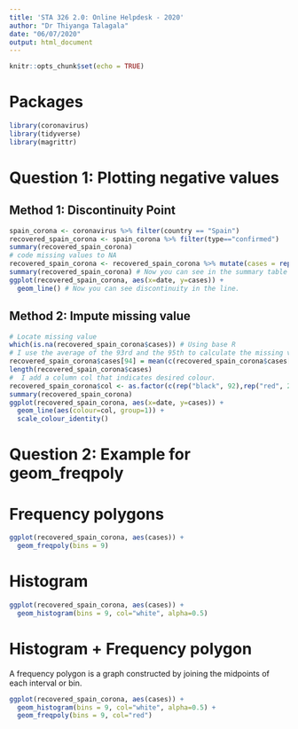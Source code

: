 ```yaml
---
title: 'STA 326 2.0: Online Helpdesk - 2020'
author: "Dr Thiyanga Talagala"
date: "06/07/2020"
output: html_document
---
```


```r
knitr::opts_chunk$set(echo = TRUE)
```

# Packages

```r
library(coronavirus)
library(tidyverse)
library(magrittr)

```

# Question 1: Plotting negative values

## Method 1: Discontinuity Point

```r

spain_corona <- coronavirus %>% filter(country == "Spain")
recovered_spain_corona <- spain_corona %>% filter(type=="confirmed")
summary(recovered_spain_corona)
# code missing values to NA
recovered_spain_corona <- recovered_spain_corona %>% mutate(cases = replace(cases, which(cases < 0), NA))
summary(recovered_spain_corona) # Now you can see in the summary table there are no negative values instead we have NA's
ggplot(recovered_spain_corona, aes(x=date, y=cases)) +
  geom_line() # Now you can see discontinuity in the line.
```

## Method 2: Impute missing value

```r
# Locate missing value
which(is.na(recovered_spain_corona$cases)) # Using base R
# I use the average of the 93rd and the 95th to calculate the missing value/negative value.
recovered_spain_corona$cases[94] = mean(c(recovered_spain_corona$cases[93], recovered_spain_corona$cases[95]))
length(recovered_spain_corona$cases)
#  I add a column col that indicates desired colour.
recovered_spain_corona$col <- as.factor(c(rep("black", 92),rep("red", 2), rep("black", 112-94)))
summary(recovered_spain_corona)
ggplot(recovered_spain_corona, aes(x=date, y=cases)) +
  geom_line(aes(colour=col, group=1)) + 
  scale_colour_identity()

```


# Question 2: Example for geom_freqpoly

# Frequency polygons

```r
ggplot(recovered_spain_corona, aes(cases)) +
  geom_freqpoly(bins = 9)
```

# Histogram

```r
ggplot(recovered_spain_corona, aes(cases)) +
  geom_histogram(bins = 9, col="white", alpha=0.5)
```

# Histogram + Frequency polygon

A frequency polygon is a graph constructed by joining the midpoints of each interval or bin.

```r
ggplot(recovered_spain_corona, aes(cases)) +
  geom_histogram(bins = 9, col="white", alpha=0.5) + 
  geom_freqpoly(bins = 9, col="red")
```

